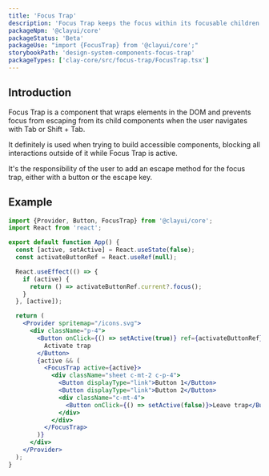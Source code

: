 ```yaml
---
title: 'Focus Trap'
description: 'Focus Trap keeps the focus within its focusable children elements.'
packageNpm: '@clayui/core'
packageStatus: 'Beta'
packageUse: "import {FocusTrap} from '@clayui/core';"
storybookPath: 'design-system-components-focus-trap'
packageTypes: ['clay-core/src/focus-trap/FocusTrap.tsx']
---
```


## Introduction

Focus Trap is a component that wraps elements in the DOM and prevents focus from escaping from its child components when the user navigates with Tab or Shift + Tab.

It definitely is used when trying to build accessible components, blocking all interactions outside of it while Focus Trap is active.

<div className="clay-site-alert alert alert-warning">
  It's the responsibility of the user to add an escape method for the focus
  trap, either with a button or the escape key.
</div>

## Example

```jsx preview
import {Provider, Button, FocusTrap} from '@clayui/core';
import React from 'react';

export default function App() {
  const [active, setActive] = React.useState(false);
  const activateButtonRef = React.useRef(null);

  React.useEffect(() => {
    if (active) {
      return () => activateButtonRef.current?.focus();
    }
  }, [active]);

  return (
    <Provider spritemap="/icons.svg">
      <div className="p-4">
        <Button onClick={() => setActive(true)} ref={activateButtonRef}>
          Activate trap
        </Button>
        {active && (
          <FocusTrap active={active}>
            <div className="sheet c-mt-2 c-p-4">
              <Button displayType="link">Button 1</Button>
              <Button displayType="link">Button 2</Button>
              <div className="c-mt-4">
                <Button onClick={() => setActive(false)}>Leave trap</Button>
              </div>
            </div>
          </FocusTrap>
        )}
      </div>
    </Provider>
  );
}
```
